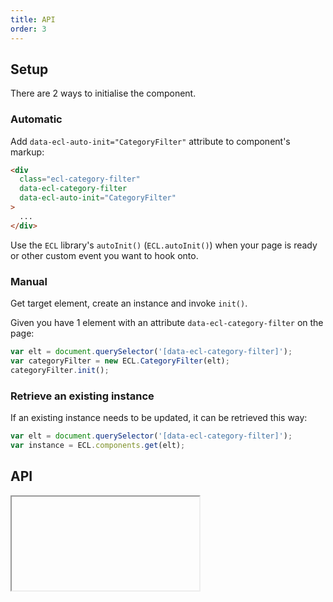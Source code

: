 ```yaml
---
title: API
order: 3
---
```



## Setup

There are 2 ways to initialise the component.

### Automatic

Add `data-ecl-auto-init="CategoryFilter"` attribute to component's markup:

```html
<div
  class="ecl-category-filter"
  data-ecl-category-filter
  data-ecl-auto-init="CategoryFilter"
>
  ...
</div>
```

Use the `ECL` library's `autoInit()` (`ECL.autoInit()`) when your page is ready or other custom event you want to hook onto.

### Manual

Get target element, create an instance and invoke `init()`.

Given you have 1 element with an attribute `data-ecl-category-filter` on the page:

```js
var elt = document.querySelector('[data-ecl-category-filter]');
var categoryFilter = new ECL.CategoryFilter(elt);
categoryFilter.init();
```

### Retrieve an existing instance

If an existing instance needs to be updated, it can be retrieved this way:

```js
var elt = document.querySelector('[data-ecl-category-filter]');
var instance = ECL.components.get(elt);
```

## API

<Iframe url="/apis/CategoryFilter.html" />
